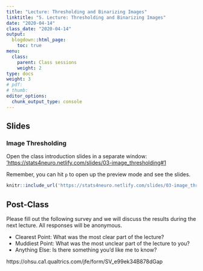 ```yaml
---
title: "Lecture: Thresholding and Binarizing Images"
linktitle: "5. Lecture: Thresholding and Binarizing Images"
date: "2020-04-14"
class_date: "2020-04-14"
output:
  blogdown::html_page:
    toc: true
menu:
  class:
    parent: Class sessions
    weight: 2
type: docs
weight: 3
# pdf: 
# thumb: 
editor_options: 
  chunk_output_type: console
---
```


## Slides

### Image Thresholding

Open the class introduction slides in a separate window: <a href="'https://stats4neuro.netlify.com/slides/03-image_thresholding#1" target="_blank">'https://stats4neuro.netlify.com/slides/03-image_thresholding#1</a>

Remember, you can hit `p` to open up the preview mode and see the slides.

```r
knitr::include_url('https://stats4neuro.netlify.com/slides/03-image_thresholding#1')
```

## Post-Class

Please fill out the following survey and we will discuss the results during the next lecture. All responses will be anonymous.

- Clearest Point: What was the most clear part of the lecture?
- Muddiest Point: What was the most unclear part of the lecture to you?
- Anything Else: Is there something you'd like me to know?

https://ohsu.ca1.qualtrics.com/jfe/form/SV_e99ek34B878dGap

